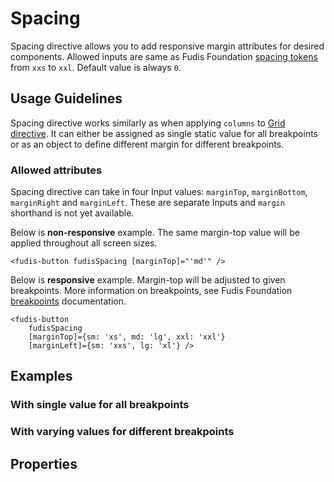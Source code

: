 
<Meta title="Directives/Spacing" />

# Spacing

Spacing directive allows you to add responsive margin attributes for desired components. Allowed inputs are same as Fudis Foundation [spacing tokens](/docs/foundations-spacing--documentation) from `xxs` to `xxl`. Default value is always `0`.

## Usage Guidelines

Spacing directive works similarly as when applying `columns` to [Grid directive](/docs/components-grid-grid--documentation). It can either be assigned as single static value for all breakpoints or as an object to define different margin for different breakpoints.

### Allowed attributes

Spacing directive can take in four Input values: `marginTop`, `marginBottom`, `marginRight` and `marginLeft`. These are separate Inputs and `margin` shorthand is not yet available.

Below is **non-responsive** example. The same margin-top value will be applied throughout all screen sizes.
```
<fudis-button fudisSpacing [marginTop]="'md'" />
```

Below is **responsive** example. Margin-top will be adjusted to given breakpoints. More information on breakpoints, see Fudis Foundation [breakpoints](/docs/foundations-breakpoints--documentation) documentation.
```
<fudis-button 
	fudisSpacing 
	[marginTop]={sm: 'xs', md: 'lg', xxl: 'xxl'} 
	[marginLeft]={sm: 'xxs', lg: 'xl'} />
```

## Examples

### With single value for all breakpoints

<Canvas of={SpacingStories.Example}></Canvas>

### With varying values for different breakpoints

<Canvas of={SpacingStories.ResponsiveExample}></Canvas>

## Properties

<ArgTypes of={SpacingDirective} />
